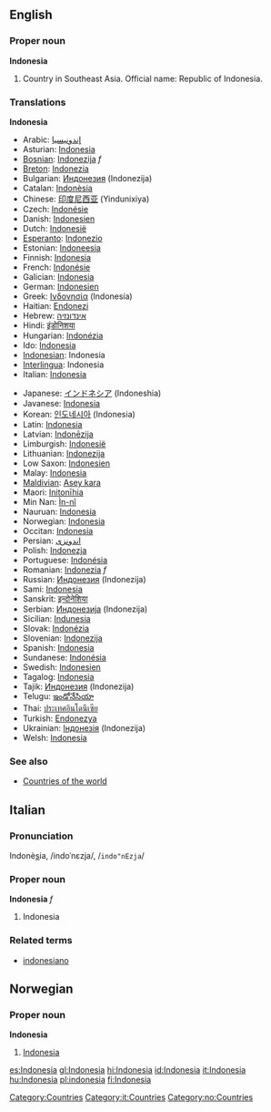 ==English==
{{Wikipedia}}
===Proper noun===
'''Indonesia'''
# Country in Southeast Asia. Official name: Republic of Indonesia.

===Translations===
<!--DefA-->'''Indonesia'''
{{top}}
<!--languages from A to I go here-->
*Arabic: [[إندونيسيا]]
*Asturian: [[Indonesia]]
*[[Bosnian]]: [[Indonezija]] ''f''
*[[Breton]]: [[Indonezia]]
*Bulgarian: [[Индонезия]] (Indonezija)
*Catalan: [[Indonèsia]]
*Chinese: [[印度尼西亚]] (Yindunixiya)
*Czech: [[Indonésie]]
*Danish: [[Indonesien]]
*Dutch: [[Indonesië]]
*[[Esperanto]]: [[Indonezio]]
*Estonian: [[Indoneesia]]
*Finnish: [[Indonesia]]
*French: [[Indonésie]]
*Galician: [[Indonesia]]
*German: [[Indonesien]]
*Greek: [[Ινδονησία]] (Indonesía)
*Haitian: [[Endonezi]]
*Hebrew: [[אינדונזיה]]
*Hindi: [[इंडोनिशया]]
*Hungarian: [[Indonézia]]
*Ido: [[Indonesia]]
*[[Indonesian]]: Indonesia
*[[Interlingua]]: Indonesia
*Italian: [[Indonesia]]
{{mid}}
<!--languages from J to Z go here-->
*Japanese: [[インドネシア]] (Indoneshia)
*Javanese: [[Indonesia]]
*Korean: [[인도네시아]] (Indonesia)
*Latin: [[Indonesia]]
*Latvian: [[Indonēzija]]
*Limburgish: [[Indonesië]]
*Lithuanian: [[Indonezija]]
*Low Saxon: [[Indonesien]]
*Malay: [[Indonesia]]
*[[Maldivian]]: [[Asey kara]]
*Maori: [[Initonīhia]]
*Min Nan: [[Ìn-nî]]
*Nauruan: [[Indonesia]]
*Norwegian: [[#Norwegian|Indonesia]]
*Occitan: [[Indonesia]]
*Persian: [[اندونزی]]
*Polish: [[Indonezja]]
*Portuguese: [[Indonésia]]
*Romanian: [[Indonezia]] ''f''
*Russian: [[Индонезия]] (Indonezija)
*Sami: [[Indonesia]]
*Sanskrit: [[इन्दोनेशिया]]
*Serbian: [[Индонезија]] (Indonezija)
*Sicilian: [[Indunesia]]
*Slovak: [[Indonézia]]
*Slovenian: [[Indonezija]]
*Spanish: [[Indonesia]]
*Sundanese: [[Indonésia]]
*Swedish: [[Indonesien]]
*Tagalog: [[Indonesia]]
*Tajik: [[Индонезия]] (Indonezija)
*Telugu: [[ఇండోనేసియా]]
*Thai: [[ประเทศอินโดนีเซีย]]
*Turkish: [[Endonezya]]
*Ukrainian: [[Індонезія]] (Indonezija)
*Welsh: [[Indonesia]]
{{bottom}}

===See also===
*[[Countries of the world]]
[[Category:Countries]]

==Italian==
===Pronunciation===
Indonè<u>s</u>ia, /indoˈnɛzja/, /<tt>indo"nEzja</tt>/
===Proper noun===
'''Indonesia''' ''f''

# Indonesia

===Related terms===
*[[indonesiano]]
[[Category:it:Countries]]

==Norwegian==
===Proper noun===
[[Category:no:Countries]]
'''Indonesia'''
#[[#English|Indonesia]]

[[es:Indonesia]]
[[gl:Indonesia]]
[[hi:Indonesia]]
[[id:Indonesia]]
[[it:Indonesia]]
[[hu:Indonesia]]
[[pl:indonesia]]
[[fi:Indonesia]]